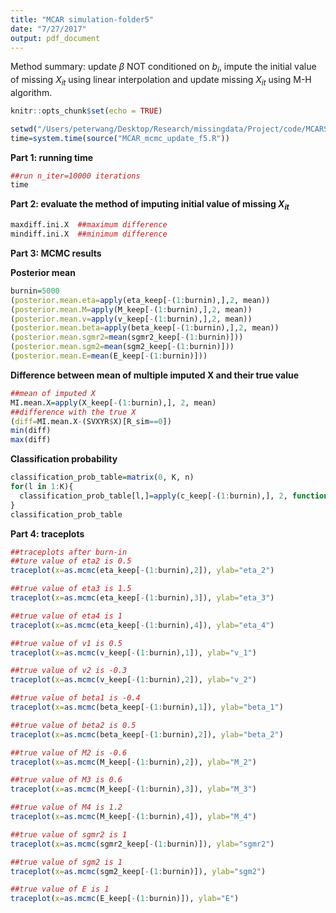 ```yaml
---
title: "MCAR simulation-folder5"
date: "7/27/2017"
output: pdf_document
---
```

Method summary: update $\beta$ NOT conditioned on $b_{i}$, impute the initial value of missing $X_{it}$ using linear interpolation and update missing $X_{it}$ using M-H algorithm. 

```r
knitr::opts_chunk$set(echo = TRUE)
```

```r
setwd("/Users/peterwang/Desktop/Research/missingdata/Project/code/MCARSim/folder5")
time=system.time(source("MCAR_mcmc_update_f5.R")) 
```

**Part 1: running time**
```r
##run n_iter=10000 iterations
time
```

**Part 2: evaluate the method of imputing initial value of missing $X_{it}$**
```r
maxdiff.ini.X  ##maximum difference
mindiff.ini.X  ##minimum difference
```

**Part 3: MCMC results**

**Posterior mean**
```r
burnin=5000
(posterior.mean.eta=apply(eta_keep[-(1:burnin),],2, mean))
(posterior.mean.M=apply(M_keep[-(1:burnin),],2, mean))
(posterior.mean.v=apply(v_keep[-(1:burnin),],2, mean))
(posterior.mean.beta=apply(beta_keep[-(1:burnin),],2, mean))
(posterior.mean.sgmr2=mean(sgmr2_keep[-(1:burnin)]))
(posterior.mean.sgm2=mean(sgm2_keep[-(1:burnin)]))
(posterior.mean.E=mean(E_keep[-(1:burnin)]))
```

**Difference between mean of multiple imputed X and their true value**
```r
##mean of imputed X
MI.mean.X=apply(X_keep[-(1:burnin),], 2, mean)
##difference with the true X
(diff=MI.mean.X-(SVXYR$X)[R_sim==0])
min(diff)
max(diff)
```

**Classification probability**
```r
classification_prob_table=matrix(0, K, n)
for(l in 1:K){
  classification_prob_table[l,]=apply(c_keep[-(1:burnin),], 2, function(x) length(which(x==l))/(n_iter-burnin)  )
}
classification_prob_table
```

**Part 4: traceplots**
```r
##traceplots after burn-in
##ture value of eta2 is 0.5 
traceplot(x=as.mcmc(eta_keep[-(1:burnin),2]), ylab="eta_2")
```

```r
##true value of eta3 is 1.5
traceplot(x=as.mcmc(eta_keep[-(1:burnin),3]), ylab="eta_3")
```

```r
##true value of eta4 is 1
traceplot(x=as.mcmc(eta_keep[-(1:burnin),4]), ylab="eta_4")
```

```r
##true value of v1 is 0.5
traceplot(x=as.mcmc(v_keep[-(1:burnin),1]), ylab="v_1")
```

```r
##true value of v2 is -0.3
traceplot(x=as.mcmc(v_keep[-(1:burnin),2]), ylab="v_2")
```

```r
##true value of beta1 is -0.4
traceplot(x=as.mcmc(beta_keep[-(1:burnin),1]), ylab="beta_1")
```

```r
##true value of beta2 is 0.5
traceplot(x=as.mcmc(beta_keep[-(1:burnin),2]), ylab="beta_2")
```

```r
##true value of M2 is -0.6
traceplot(x=as.mcmc(M_keep[-(1:burnin),2]), ylab="M_2")
```

```r
##true value of M3 is 0.6
traceplot(x=as.mcmc(M_keep[-(1:burnin),3]), ylab="M_3")
```

```r
##true value of M4 is 1.2
traceplot(x=as.mcmc(M_keep[-(1:burnin),4]), ylab="M_4")
```

```r
##true value of sgmr2 is 1
traceplot(x=as.mcmc(sgmr2_keep[-(1:burnin)]), ylab="sgmr2")
```

```r
##true value of sgm2 is 1
traceplot(x=as.mcmc(sgm2_keep[-(1:burnin)]), ylab="sgm2")
```

```r
##true value of E is 1
traceplot(x=as.mcmc(E_keep[-(1:burnin)]), ylab="E")
```



















